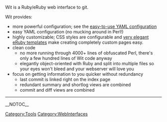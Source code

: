 Wit is a Ruby/eRuby web interface to git.

Wit provides:
* more powerful configuration; see the [http://github.com/dchokola/Wit/blob/master/config.yaml.example easy-to-use YAML configuration]
* easy YAML configuration (no mucking around in Perl!)
* highly customizable; CSS styles are configurable and [http://github.com/dchokola/Wit/blob/master/index.rhtml very elegant eRuby templates] make creating completely custom pages easy.
* clean code
** no more running through 4000+ lines of obfuscated Perl, there's only a few hundred lines of Wit code anyway
** elegantly object-oriented with Ruby and split into multiple files so your eyes won't bleed and your webserver will love you
* focus on getting information to you quicker without redundancy
** last commit is linked right on the index page
** redundant summary and shortlog views are combined
** commit and diff views are combined
----
[[Category:Tools]] [[Category:WebInterfaces]]

__NOTOC__